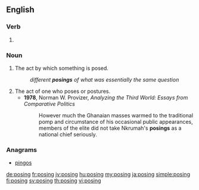 ==English==

===Verb===
{{head|en|present participle}}

# {{present participle of|pose|lang=en}}

===Noun===
{{en-noun}}

# The act by which something is posed.
#: ''different '''posings''' of what was essentially the same question''
# The act of one who poses or postures.
#* '''1978''', Norman W. Provizer, ''Analyzing the Third World: Essays from Comparative Politics''
#*: However much the Ghanaian masses warmed to the traditional pomp and circumstance of his occasional public appearances, members of the elite did not take Nkrumah's '''posings''' as a national chief seriously.

===Anagrams===
* [[pingos#English|pingos]]

[[de:posing]]
[[fr:posing]]
[[jv:posing]]
[[hu:posing]]
[[my:posing]]
[[ja:posing]]
[[simple:posing]]
[[fi:posing]]
[[sv:posing]]
[[th:posing]]
[[vi:posing]]